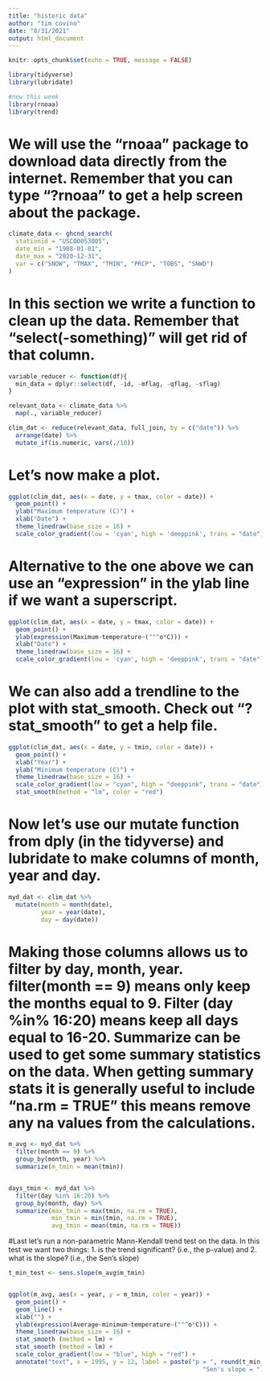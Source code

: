 ```yaml
---
title: "historic data"
author: "tim covino"
date: "8/31/2021"
output: html_document
---
```


```r

knitr::opts_chunk$set(echo = TRUE, message = FALSE)

```

```r
library(tidyverse)
library(lubridate)

#new this week
library(rnoaa)
library(trend)
```

# We will use the "rnoaa" package to download data directly from the internet. Remember that you can type "?rnoaa" to get a help screen about the package. 
```r
climate_data <- ghcnd_search(
  stationid = "USC00053005", 
  date_min = "1988-01-01",
  date_max = "2020-12-31", 
  var = c("SNOW", "TMAX", "TMIN", "PRCP", "TOBS", "SNWD")
)

```

# In this section we write a function to clean up the data. Remember that "select(-something)" will get rid of that column. 
```r
variable_reducer <- function(df){
  min_data = dplyr::select(df, -id, -mflag, -qflag, -sflag)
}

relevant_data <- climate_data %>%
  map(., variable_reducer)

clim_dat <- reduce(relevant_data, full_join, by = c("date")) %>% 
  arrange(date) %>% 
  mutate_if(is.numeric, vars(./10))

```


# Let's now make a plot. 
```r
ggplot(clim_dat, aes(x = date, y = tmax, color = date)) +
  geom_point() +
  ylab("Maximum temperature (C)") +
  xlab("Date") +
  theme_linedraw(base_size = 16) +
  scale_color_gradient(low = 'cyan', high = 'deeppink', trans = "date")

```

# Alternative to the one above we can use an "expression" in the ylab line if we want a superscript.
```r
ggplot(clim_dat, aes(x = date, y = tmax, color = date)) +
  geom_point() +
  ylab(expression(Maximum~temperature~(""^o*C))) +
  xlab("Date") +
  theme_linedraw(base_size = 16) +
  scale_color_gradient(low = 'cyan', high = 'deeppink', trans = "date")
```


# We can also add a trendline to the plot with stat_smooth. Check out "?stat_smooth" to get a help file. 
```r
ggplot(clim_dat, aes(x = date, y = tmin, color = date)) +
  geom_point() +
  xlab("Year") +
  ylab("Minimum temperature (C)") +
  theme_linedraw(base_size = 16) +
  scale_color_gradient(low = "cyan", high = "deeppink", trans = "date") +
  stat_smooth(method = "lm", color = "red")
```


# Now let's use our mutate function from dply (in the tidyverse) and lubridate to make columns of month, year and day. 
```r
myd_dat <- clim_dat %>%
  mutate(month = month(date),
         year = year(date),
         day = day(date))
```


# Making those columns allows us to filter by day, month, year. filter(month == 9) means only keep the months equal to 9. Filter (day %in% 16:20) means keep all days equal to 16-20. Summarize can be used to get some summary statistics on the data. When getting summary stats it is generally useful to include "na.rm = TRUE" this means remove any na values from the calculations.  
```r
m_avg <- myd_dat %>% 
  filter(month == 9) %>% 
  group_by(month, year) %>% 
  summarize(m_tmin = mean(tmin))


days_tmin <- myd_dat %>% 
  filter(day %in% 16:20) %>% 
  group_by(month, day) %>% 
  summarize(max_tmin = max(tmin, na.rm = TRUE),
            min_tmin = min(tmin, na.rm = TRUE),
            avg_tmin = mean(tmin, na.rm = TRUE))
```


#Last let's run a non-parametric Mann-Kendall trend test on the data. In this test we want two things: 1. is the trend significant? (i.e., the p-value) and 2. what is the slope? (i.e., the Sen's slope)
```r

t_min_test <- sens.slope(m_avg$m_tmin)


ggplot(m_avg, aes(x = year, y = m_tmin, color = year)) +
  geom_point() +
  geom_line() +
  xlab("") +
  ylab(expression(Average~minimum~temperature~(""^o*C))) +
  theme_linedraw(base_size = 16) +
  stat_smooth (method = lm) +
  stat_smooth (method = lm) +
  scale_color_gradient(low = "blue", high = "red") +
  annotate("text", x = 1995, y = 12, label = paste("p = ", round(t_min_test$p.value, digits = 3), "\n",
                                                      "Sen's slope = ", round(t_min_test$estimates, digits = 2)))

```



